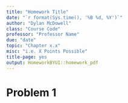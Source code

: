 ```yaml
---
title: "Homework Title"
date: "`r format(Sys.time(), '%B %d, %Y')`"
author: "Dylan McDowell"
class: "Course Code"
professor: "Professor Name"
due: "date"
topic: "Chapter x.x"
misc: "i.e. X Points Possible"
title-page: yes
output: HomeworkBYUI::homework_pdf
---
```

# Problem 1
